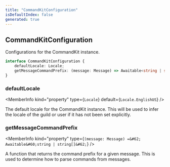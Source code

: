 ```yaml
---
title: "CommandKitConfiguration"
isDefaultIndex: false
generated: true
---
```



<!-- This file was generated from the CommandKit source. Do not modify. Instead, re-run the "docgen" script -->


## CommandKitConfiguration

<GenerationInfo sourceFile="packages/commandkit/src/CommandKit.ts" sourceLine="28" packageName="commandkit" />

Configurations for the CommandKit instance.

```ts title="Signature"
interface CommandKitConfiguration {
    defaultLocale: Locale;
    getMessageCommandPrefix: (message: Message) => Awaitable<string | string[]>;
}
```

<div className="members-wrapper">

### defaultLocale

<MemberInfo kind="property" type={`Locale`} default={`Locale.EnglishUS`}   />

The default locale for the CommandKit instance. This will be used to infer the locale of the guild or user if it has not been set explicitly.
### getMessageCommandPrefix

<MemberInfo kind="property" type={`(message: Message) =&#62; Awaitable&#60;string | string[]&#62;`}   />

A function that returns the command prefix for a given message.
This is used to determine how to parse commands from messages.


</div>
